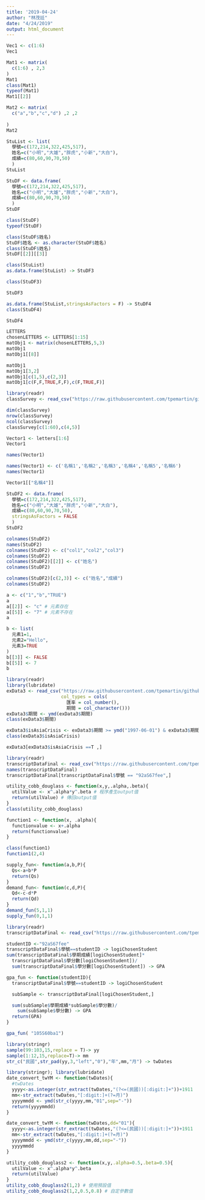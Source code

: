 ```yaml
---
title: '2019-04-24'
author: "林茂廷"
date: "4/24/2019"
output: html_document
---
```


```r
Vec1 <- c(1:6)
Vec1
```

```r
Mat1 <- matrix(
  c(1:6) , 2,3
)
Mat1
class(Mat1)
typeof(Mat1)
Mat1[[2]]
```

```r
Mat2 <- matrix(
  c("a","b","c","d") ,2 ,2
  
)
Mat2
```

```r
StuList <- list(
  學號=c(172,214,322,425,517),
  姓名=c("小明","大雄","胖虎","小新","大白"),
  成績=c(80,60,90,70,50)
  )
StuList 
```

```r
StuDF <- data.frame(
  學號=c(172,214,322,425,517),
  姓名=c("小明","大雄","胖虎","小新","大白"),
  成績=c(80,60,90,70,50)
  )
StuDF 
```

```r
class(StuDF)
typeof(StuDF)
```

```r
class(StuDF$姓名)
StuDF$姓名 <- as.character(StuDF$姓名)
class(StuDF$姓名)
StuDF[[2]][[3]]
```

```r
class(StuList)
as.data.frame(StuList) -> StuDF3

class(StuDF3)
```

```r
StuDF3
```

```r
as.data.frame(StuList,stringsAsFactors = F) -> StuDF4
class(StuDF4)
```

```r
StuDF4
```

```r
LETTERS
chosenLETTERS <- LETTERS[1:15]
matObj1 <- matrix(chosenLETTERS,5,3)
matObj1
matObj1[[8]]

```

```r
matObj1
matObj1[3,2] 
matObj1[c(1,5),c(2,3)]
matObj1[c(F,F,TRUE,F,F),c(F,TRUE,F)]
```

```r
library(readr)
classSurvey <- read_csv("https://raw.githubusercontent.com/tpemartin/github-data/master/classSurvey.csv")
```

```r
dim(classSurvey)
nrow(classSurvey)
ncol(classSurvey)
classSurvey[c(1:60),c(4,5)]
```

```r
Vector1 <- letters[1:6]
Vector1

names(Vector1)
```

```r
names(Vector1) <- c('名稱1','名稱2','名稱3','名稱4','名稱5','名稱6')
names(Vector1)
```

```r
Vector1[["名稱4"]]
```

```r
StuDF2 <- data.frame(
  學號=c(172,214,322,425,517),
  姓名=c("小明","大雄","胖虎","小新","大白"),
  成績=c(80,60,90,70,50),
  stringsAsFactors = FALSE
  )
StuDF2 
```

```r
colnames(StuDF2)
names(StuDF2)
colnames(StuDF2) <- c("col1","col2","col3")
colnames(StuDF2)
colnames(StuDF2)[[2]] <- c("姓名")
colnames(StuDF2)
```

```r
colnames(StuDF2)[c(2,3)] <- c("姓名","成績")
colnames(StuDF2)
```

```r
a <- c("1","b","TRUE")
a
a[[2]] <- "c" # 元素存在
a[[5]] <- "7" # 元素不存在
a
```

```r
b <- list(
  元素1=1,
  元素2="Hello",
  元素3=TRUE
)
b[[3]] <- FALSE
b[[5]] <- 7
b
```

```r
library(readr)
library(lubridate)
exData3 <- read_csv("https://raw.githubusercontent.com/tpemartin/github-data/master/exData3.csv",
                    col_types = cols(
                      匯率 = col_number(),
                      期間 = col_character()))
exData3$期間 <- ymd(exData3$期間)
class(exData3$期間)
```

```r
exData3$isAsiaCrisis <- exData3$期間 >= ymd("1997-06-01") & exData3$期間 <= ymd("1998-12-01")
class(exData3$isAsiaCrisis)
```

```r
exData3[exData3$isAsiaCrisis ==T ,]
```

```r
library(readr)
transcriptDataFinal <- read_csv("https://raw.githubusercontent.com/tpemartin/github-data/master/transcriptDataFinal.csv")
names(transcriptDataFinal)
transcriptDataFinal[transcriptDataFinal$學號 == "92aS67fee",]
```

```r
utility_cobb_douglass <- function(x,y,.alpha,.beta){
  utilValue <- x^.alpha*y^.beta # 程序產生output值
  return(utilValue) # 傳回output值
}
class(utility_cobb_douglass)
```

```r
function1 <- function(x, .alpha){
  functionvalue <- x+.alpha
  return(functionvalue)
}

class(function1)
function1(2,4)
```

```r
supply_fun<- function(a,b,P){
  Qs<-a+b*P
  return(Qs) 
}
demand_fun<- function(c,d,P){
  Qd<-c-d*P
  return(Qd) 
}
demand_fun(5,1,1)
supply_fun(0,1,1)
```

```r
library(readr)
transcriptDataFinal <- read_csv("https://raw.githubusercontent.com/tpemartin/github-data/master/transcriptDataFinal.csv")
```

```r
studentID <-"92aS67fee" 
transcriptDataFinal$學號==studentID -> logiChosenStudent
sum(transcriptDataFinal$學期成績[logiChosenStudent]*
  transcriptDataFinal$學分數[logiChosenStudent])/
  sum(transcriptDataFinal$學分數[logiChosenStudent]) -> GPA
```

```r
gpa_fun <- function(studentID){
  transcriptDataFinal$學號==studentID -> logiChosenStudent

  subSample <- transcriptDataFinal[logiChosenStudent,]

  sum(subSample$學期成績*subSample$學分數)/
    sum(subSample$學分數) -> GPA
  return(GPA)
}
```

```r
gpa_fun( "105S60ba1")
```
```r
library(stringr)
sample(99:103,15,replace = T)-> yy
sample(1:12,15,replace=T)-> mm
str_c("民國",str_pad(yy,3,"left","0"),"年",mm,"月") -> twDates

library(stringr); library(lubridate)
date_convert_twYM <- function(twDates){
  #twDates
  yyyy<-as.integer(str_extract(twDates,"(?<=(民國))[:digit:]+"))+1911
  mm<-str_extract(twDates,"[:digit:]+(?=月)")
  yyyymmdd <- ymd(str_c(yyyy,mm,"01",sep="-"))
  return(yyyymmdd)
}

date_convert_twYM <- function(twDates,dd="01"){
  yyyy<-as.integer(str_extract(twDates,"(?<=(民國))[:digit:]+"))+1911
  mm<-str_extract(twDates,"[:digit:]+(?=月)")
  yyyymmdd <- ymd(str_c(yyyy,mm,dd,sep="-"))
  yyyymmdd
}
```

```r
utility_cobb_douglass2 <- function(x,y,.alpha=0.5,.beta=0.5){
  utilValue <- x^.alpha*y^.beta
  return(utilValue)
}
utility_cobb_douglass2(1,2) # 使用預設值
utility_cobb_douglass2(1,2,0.5,0.8) # 自定參數值
```

```r

```

